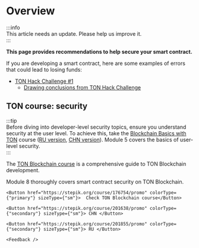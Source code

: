 

# Overview

:::info  
This article needs an update. Please help us improve it.  
:::

**This page provides recommendations to help secure your smart contract.**

If you are developing a smart contract, here are some examples of errors that could lead to losing funds:

- [TON Hack Challenge #1](https://github.com/ton-blockchain/hack-challenge-1)
  - [Drawing conclusions from TON Hack Challenge](/v3/guidelines/smart-contracts/security/ton-hack-challenge-1)

## TON course: security

:::tip  
Before diving into developer-level security topics, ensure you understand security at the user level. To achieve this, take the [Blockchain Basics with TON](https://stepik.org/course/201294/promo) course ([RU version](https://stepik.org/course/202221/), [CHN version](https://stepik.org/course/200976/)). Module 5 covers the basics of user-level security.  
:::

The [TON Blockchain course](https://stepik.org/course/176754/) is a comprehensive guide to TON Blockchain development.

Module 8 thoroughly covers smart contract security on TON Blockchain.
````mdx-code-block
<Button href="https://stepik.org/course/176754/promo" colorType={"primary"} sizeType={"sm"}>  Check TON Blockchain course</Button>
````

````mdx-code-block
<Button href="https://stepik.org/course/201638/promo" colorType={"secondary"} sizeType={"sm"}> CHN </Button>
````

````mdx-code-block
<Button href="https://stepik.org/course/201855/promo" colorType={"secondary"} sizeType={"sm"}> RU </Button>
````

````mdx-code-block
<Feedback />
````

